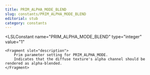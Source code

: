 ```yaml
---
title: PRIM_ALPHA_MODE_BLEND
slug: constants/PRIM_ALPHA_MODE_BLEND
editorial: stub
category: constants
---
```


<LSLConstant
	name="PRIM_ALPHA_MODE_BLEND"
	type="integer"
	value="1"
>
	<Fragment slot="description">
		Prim parameter setting for PRIM_ALPHA_MODE.
		Indicates that the diffuse texture's alpha channel should be rendered as alpha-blended.
	</Fragment>
</LSLConstant>
